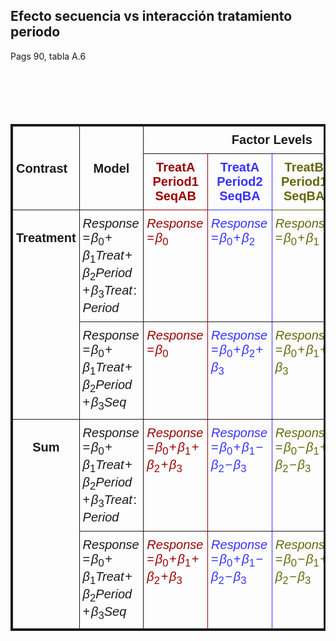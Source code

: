 ## Efecto secuencia vs interacción tratamiento periodo


::: {.notes}
Pags 90, tabla A.6
:::


<style type="text/css">
.tg  {border-collapse:collapse;border-spacing:0;margin-top:100px !important;border: 3px solid;}
.tg td{border-color:black;border-style:solid;border-width:1px;font-family:Arial, sans-serif;font-size:14px;
  overflow:hidden;padding:10px 5px;word-break:normal;}
.tg th{border-color:black;border-style:solid;border-width:1px;font-family:Arial, sans-serif;font-size:14px;
  font-weight:normal;overflow:hidden;padding:10px 5px;word-break:normal;}
.tg .tg-9m4v{border-color:inherit;color:#986536;font-size:20px;font-weight:bold;text-align:center;vertical-align:top}
.tg .tg-x1hj{border-color:inherit;font-size:20px;text-align:left;vertical-align:top}
.tg .tg-a7zo{border-color:inherit;color:#646809;font-size:20px;text-align:left;vertical-align:top}
.tg .tg-hxir{border-color:inherit;color:#9a0000;font-size:20px;text-align:left;vertical-align:top}
.tg .tg-0luz{border-color:inherit;color:#3531ff;font-size:20px;text-align:left;vertical-align:top}
.tg .tg-4f70{border-color:inherit;color:#986536;font-size:20px;text-align:left;vertical-align:top}
.tg .tg-hcnr{border-color:inherit;color:#646809;font-size:20px;font-weight:bold;text-align:center;vertical-align:top}
.tg .tg-0thq{border-color:inherit;color:#3531ff;font-size:20px;font-weight:bold;text-align:center;vertical-align:top}
.tg .tg-spag{border-color:inherit;font-size:20px;font-weight:bold;text-align:left;vertical-align:top}
.tg .tg-4qqe{border-color:inherit;font-size:20px;font-weight:bold;text-align:center;vertical-align:top}
.tg .tg-bw4q{border-color:inherit;color:#9a0000;font-size:20px;font-weight:bold;text-align:center;vertical-align:top}
</style>
<table class="tg">
<thead>
  <tr>
    <th class="tg-spag" rowspan="2"><br><br>Contrast</th>
    <th class="tg-4qqe" rowspan="2"><br><br>Model<br><br></th>
    <th class="tg-4qqe" colspan="4">Factor Levels</th>
  </tr>
  <tr>
    <th class="tg-bw4q">TreatA<br>Period1<br>SeqAB</th>
    <th class="tg-0thq">TreatA<br>Period2<br>SeqBA</th>
    <th class="tg-hcnr">TreatB<br>Period1<br>SeqBA</th>
    <th class="tg-9m4v">TreatB<br>Period2<br>SeqAB</th>
  </tr>
</thead>
<tbody>
  <tr>
    <td class="tg-4qqe" rowspan="2"><br>Treatment</td>
    <td class="tg-x1hj">$Response \! = \! \beta_0 \! +\!  \beta_1Treat \! +\!  \beta_2Period \! +\!  \beta_3Treat\!:\!Period$</td>
    <td class="tg-hxir">$Response \! = \! \beta_0$</td>
    <td class="tg-0luz">$Response \! = \! \beta_0 \! +\!  \beta_2$</td>
    <td class="tg-a7zo">$Response \! = \! \beta_0 \! +\!  \beta_1$</td>
    <td class="tg-4f70">$Response \! = \! \beta_0 \! +\!  \beta_1 \! +\!  \beta_2 \! +\!  \beta_3$</td>
  </tr>
  <tr>
    <td class="tg-x1hj">$Response \! = \! \beta_0 \! +\!  \beta_1Treat \! +\!  \beta_2Period \! +\!  \beta_3Seq$</td>
    <td class="tg-hxir">$Response \! = \! \beta_0$</td>
    <td class="tg-0luz">$Response \! = \! \beta_0 \! +\!  \beta_2 \! +\!  \beta_3$</td>
    <td class="tg-a7zo">$Response \! = \! \beta_0 \! +\!  \beta_1 \! +\!  \beta_3$</td>
    <td class="tg-4f70">$Response \! = \! \beta_0 \! +\!  \beta_1 \! +\!  \beta_2$</td>
  </tr>
  <tr>
    <td class="tg-4qqe" rowspan="2"><br>Sum</td>
    <td class="tg-x1hj">$Response \! = \! \beta_0 \! +\!  \beta_1Treat \! +\!  \beta_2Period \! +\!  \beta_3Treat\!:\!Period$</td>
    <td class="tg-hxir">$Response \! = \! \beta_0 \! +\!  \beta_1 \! +\!  \beta_2 \! +\!  \beta_3$</td>
    <td class="tg-0luz">$Response \! = \! \beta_0 \! +\!  \beta_1 \! -\! \beta_2 \! -\! \beta_3$</td>
    <td class="tg-a7zo">$Response \! = \! \beta_0 \! -\! \beta_1 \! +\!  \beta_2 \! -\! \beta_3$</td>
    <td class="tg-4f70">$Response \! = \! \beta_0 \! -\! \beta_1 \! -\! \beta_2 \! +\!  \beta_3$</td>
  </tr>
  <tr>
    <td class="tg-x1hj">$Response \! = \! \beta_0 \! +\!  \beta_1Treat \! +\!  \beta_2Period \! +\!  \beta_3Seq$</td>
    <td class="tg-hxir">$Response \! = \! \beta_0 \! +\!  \beta_1 \! +\!  \beta_2 \! +\!  \beta_3$</td>
    <td class="tg-0luz">$Response \! = \! \beta_0 \! +\!  \beta_1 \! -\! \beta_2 \! -\! \beta_3$</td>
    <td class="tg-a7zo">$Response \! = \! \beta_0 \! -\! \beta_1 \! +\!  \beta_2 \! -\! \beta_3$</td>
    <td class="tg-4f70">$Response \! = \! \beta_0 \! -\!\beta_1 \! -\! \beta_2 \! +\!  \beta_3$</td>
  </tr>
</tbody>
</table>